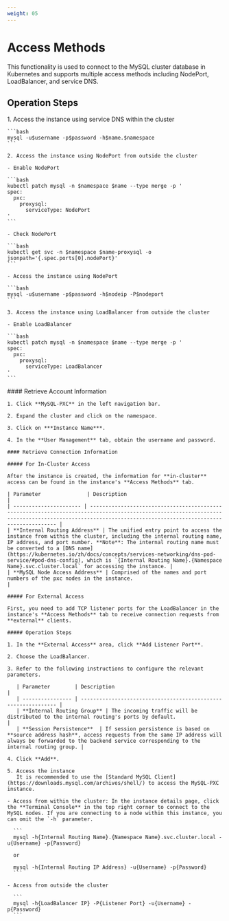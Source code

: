 ```yaml
---
weight: 05
---
```


# Access Methods


This functionality is used to connect to the MySQL cluster database in Kubernetes and supports multiple access methods including NodePort, LoadBalancer, and service DNS.

## Operation Steps

<Tabs>
  <Tab label="CLI">
    1. Access the instance using service DNS within the cluster

    ```bash
    mysql -u$username -p$password -h$name.$namespace
    ```

    2. Access the instance using NodePort from outside the cluster

    - Enable NodePort

    ```bash
    kubectl patch mysql -n $namespace $name --type merge -p '
    spec:
      pxc:
        proxysql:
          serviceType: NodePort
    '
    ```

    - Check NodePort

    ```bash
    kubectl get svc -n $namespace $name-proxysql -o jsonpath='{.spec.ports[0].nodePort}'
    ```

    - Access the instance using NodePort

    ```bash
    mysql -u$username -p$password -h$nodeip -P$nodeport
    ```

    3. Access the instance using LoadBalancer from outside the cluster

    - Enable LoadBalancer

    ```bash
    kubectl patch mysql -n $namespace $name --type merge -p '
    spec:
      pxc:
        proxysql:
          serviceType: LoadBalancer
    '
    ```
  </Tab>

  <Tab label="Web Console">
    #### Retrieve Account Information

    1. Click **MySQL-PXC** in the left navigation bar.

    2. Expand the cluster and click on the namespace.

    3. Click on ***Instance Name***.

    4. In the **User Management** tab, obtain the username and password.

    #### Retrieve Connection Information

    ##### For In-Cluster Access

    After the instance is created, the information for **in-cluster** access can be found in the instance's **Access Methods** tab.

    | Parameter               | Description                                                                                                                                                                                               |
    | ---------------------- | ------------------------------------------------------------------------------------------------------------------------------------------------------------------------------------------------------- |
    | **Internal Routing Address** | The unified entry point to access the instance from within the cluster, including the internal routing name, IP address, and port number. **Note**: The internal routing name must be converted to a [DNS name](https://kubernetes.io/zh/docs/concepts/services-networking/dns-pod-service/#pod-dns-config), which is `{Internal Routing Name}.{Namespace Name}.svc.cluster.local` for accessing the instance. |
    | **MySQL Node Access Address** | Comprised of the names and port numbers of the pxc nodes in the instance.                                                                                                                                 |

    ##### For External Access

    First, you need to add TCP listener ports for the LoadBalancer in the instance's **Access Methods** tab to receive connection requests from **external** clients.

    ##### Operation Steps

    1. In the **External Access** area, click **Add Listener Port**.

    2. Choose the LoadBalancer.

    3. Refer to the following instructions to configure the relevant parameters.

       | Parameter        | Description                                                    |
       | ---------------- | -------------------------------------------------------------- |
       | **Internal Routing Group** | The incoming traffic will be distributed to the internal routing's ports by default.                            |
       | **Session Persistence**  | If session persistence is based on **source address hash**, access requests from the same IP address will always be forwarded to the backend service corresponding to the internal routing group. |

    4. Click **Add**.

    5. Access the instance
       It is recommended to use the [Standard MySQL Client](https://downloads.mysql.com/archives/shell/) to access the MySQL-PXC instance.

    - Access from within the cluster: In the instance details page, click the **Terminal Console** in the top right corner to connect to the MySQL nodes. If you are connecting to a node within this instance, you can omit the `-h` parameter.

      ```
      mysql -h{Internal Routing Name}.{Namespace Name}.svc.cluster.local -u{Username} -p{Password}

      or

      mysql -h{Internal Routing IP Address} -u{Username} -p{Password}
      ```

    - Access from outside the cluster

      ```
      mysql -h{LoadBalancer IP} -P{Listener Port} -u{Username} -p{Password}
      ```
  </Tab>
</Tabs>
